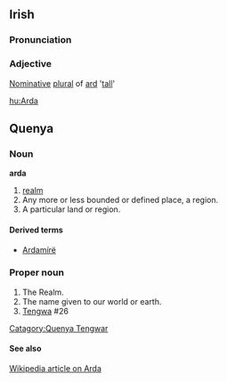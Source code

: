 ==Irish==
===Pronunciation===
{{IPA|[ˈɑːrdə]}}
===Adjective===
[[Nominative]] [[plural]] of [[ard]] '[[tall]]'

[[hu:Arda]]

==Quenya==
===Noun===
'''arda'''
# [[realm]]
# Any more or less bounded or defined place, a region.
# A particular land or region.

====Derived terms====
* [[Ardamírë]]

===Proper noun===
# The Realm.
# The name given to our world or earth.
# [[Tengwa]] #26

[[Catagory:Quenya Tengwar]]

====See also====
[[w:Arda|Wikipedia article on Arda]]